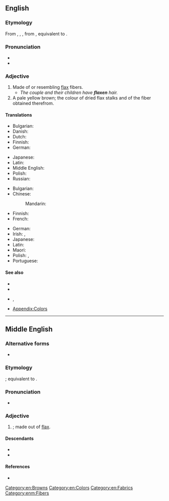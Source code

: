 ==English==

===Etymology===
From {{inh|en|enm|flaxen}}, {{m|enm|flexon}}, {{m|enm|flexin}}, from {{inh|en|ang|fleaxen|t=of flax; flaxen}}, equivalent to {{af|en|flax|-en|id2=made of|t2=made of}}.

===Pronunciation===
* {{IPA|en|/ˈflæk.sən/}}
* {{rhymes|en|æksən|s=2}}

===Adjective===
{{head|en|adjective}}

# Made of or resembling [[flax]] fibers.
#* ''The couple and their children have '''flaxen''' hair.''
# A pale yellow brown; the colour of dried flax stalks and of the fiber obtained therefrom.
#: {{color panel|C2B280}}

====Translations====
{{trans-top|material}}
* Bulgarian: {{t+|bg|ленен|sc=Cyrl}}
* Danish: {{t|da|hørfarvet}}
* Dutch: {{t+|nl|vlassen}}
* Finnish: {{t|fi|pellavainen}}
* German: {{t+|de|flachsen}}
{{trans-mid}}
* Japanese: {{t|ja|亜麻製|tr=あませいの, amasei no|alt=亜麻製の}}
* Latin: {{t|la|līneus}}
* Middle English: {{t|enm|flaxen}}
* Polish: {{t+|pl|lniany|m}}
* Russian: {{t+|ru|льняно́й}}
{{trans-bottom}}

{{trans-top|color}}
* Bulgarian: {{t+|bg|светложълт|sc=Cyrl}}
* Chinese:
*: Mandarin: {{t|cmn|亚麻色|sc=Hani}}
* Finnish: {{t|fi|[[pellavan]] [[värinen]]}}
* French: {{t|fr|de lin}}
{{trans-mid}}
* German: {{t+|de|flachsfarben}}
* Irish: {{t|ga|buíbhán}}, {{t|ga|fionn}} {{qualifier|of hair}}
* Japanese: {{t|ja|亜麻色|tr=あまいろの, amairo no|alt=亜麻色の}}
* Latin: {{t+|la|flāvus}}
* Maori: {{t|mi|kōrito}} {{qualifier|of hair}}
* Polish: {{t+|pl|lniany|m}}, {{t+|pl|jasnobrązowy|m}}
* Portuguese: {{t|pt|cor de linho|f}}
{{trans-bottom}}

====See also====
* {{l|en|blond}}
* {{l|en|linen}}
* {{l|en|tow}}, {{l|en|towhead}}
* [[Appendix:Colors]]

[[Category:en:Browns]]
[[Category:en:Colors]]
[[Category:en:Fabrics]]

----

==Middle English==

===Alternative forms===
* {{alter|enm|flexin|flexon}}

===Etymology===
{{inh+|enm|ang|fleaxen}}; equivalent to {{af|enm|flax|-en|id2=made of|t2=made of}}.

===Pronunciation===
* {{IPA|enm|/ˈflaksən/|/flɛksən/}}

===Adjective===
{{enm-adj}}

# {{tlb|enm|rare|Late ME}} {{l|en|flaxen|Flaxen}}; made out of [[flax]].

====Descendants====
* {{desc|en|flaxen}}
* {{desc|yol|vlaxen}}

====References====
* {{R:MED Online|entry=flexen|pos=adj|id=MED16321}}

[[Category:enm:Fibers]]